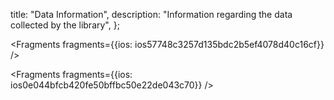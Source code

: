   title: "Data Information",
  description: "Information regarding the data collected by the library",
};






<Fragments fragments={{ios: ios57748c3257d135bdc2b5ef4078d40c16cf}} />



<Fragments fragments={{ios: ios0e044bfcb420fe50bffbc50e22de043c70}} />
